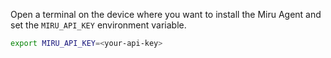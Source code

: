 Open a terminal on the device where you want to install the Miru Agent and set the `MIRU_API_KEY` environment variable.

```bash
export MIRU_API_KEY=<your-api-key>
```